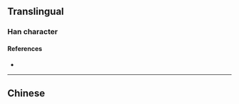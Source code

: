 {{character info/new}}
==Translingual==

===Han character===
{{Han char|rn=32|rad=土|as=05|sn=8|four=|canj=GSSU|ids=⿰土凹}}

====References====
* {{Han ref|kx=0227.271|hdz=10432.020|uh=5787|ud=22407}}

----

==Chinese==
{{zh-see|坳|v}}